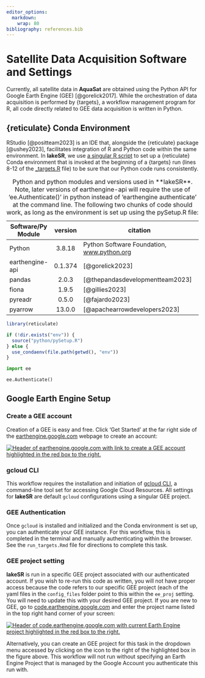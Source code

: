 ```yaml
---
editor_options:
  markdown:
    wrap: 80
bibliography: references.bib
---
```


# Satellite Data Acquisition Software and Settings {#software-settings}

Currently, all satellite data in **AquaSat** are obtained using the Python API
for Google Earth Engine (GEE) [@gorelick2017]. While the orchestration of data
acquisition is performed by {targets}, a workflow management program for R, all
code directly related to GEE data acquisition is written in Python.

## {reticulate} Conda Environment

RStudio [@positteam2023] is an IDE that, alongside the {reticulate} package
[@ushey2023], facilitates integration of R and Python code within the same
environment. In **lakeSR**, we use [a singular R
script](https://github.com/AquaSat/lakeSR/blob/main/python/pySetup.R) to set up
a {reticulate} Conda environment that is invoked at the beginning of a {targets}
run (lines 8-12 of the
[\_targets.R](https://github.com/AquaSat/lakeSR/blob/main/_targets.R) file) to
be sure that our Python code runs consistently.

| Software/Py Module | version | citation                                                     |
|--------------------|:-------:|--------------------------------------------------------------|
| Python             | 3.8.18  | Python Software Foundation, [www.python.org](www.python.org) |
| earthengine-api    | 0.1.374 | [@gorelick2023]                                              |
| pandas             |  2.0.3  | [@thepandasdevelopmentteam2023]                              |
| fiona              |  1.9.5  | [@gillies2023]                                               |
| pyreadr            |  0.5.0  | [@fajardo2023]                                               |
| pyarrow            | 13.0.0  | [@apachearrowdevelopers2023]                                 |

: Python and python modules and versions used in \*\*lakeSR\*\*. Note, later
versions of earthengine-api will require the use of 'ee.Authenticate()' in
python instead of 'earthengine authenticate' at the command line. The following
two chunks of code should work, as long as the environment is set up using the
pySetup.R file:

```r
library(reticulate)

if (!dir.exists("env")) {
  source("python/pySetup.R")
} else {
  use_condaenv(file.path(getwd(), "env"))
}
```

```python
import ee

ee.Authenticate()
```

## Google Earth Engine Setup

### Create a GEE account

Creation of a GEE is easy and free. Click 'Get Started' at the far right side of
the [earthengine.google.com](https://earthengine.google.com) webpage to create
an account:

[![Header of earthengine.google.com with link to create a GEE account
highlighted in the red box to the
right.](images/Screenshot%202023-10-25%20at%2011.56.29%20AM.png)](https://earthengine.google.com)

### gcloud CLI

This workflow requires the installation and initiation of [gcloud
CLI](https://cloud.google.com/sdk/gcloud), a command-line tool set for accessing
Google Cloud Resources. All settings for **lakeSR** are default `gcloud`
configurations using a singular GEE project.

### GEE Authentication

Once `gcloud` is installed and initialized and the Conda environment is set up,
you can authenticate your GEE instance. For this workflow, this is completed in
the terminal and manually authenticating within the browser. See the
`run_targets.Rmd` file for directions to complete this task.

### GEE project setting

**lakeSR** is run in a specific GEE project associated with our authenticated
account. If you wish to re-run this code as written, you will not have proper
access because the code refers to our specific GEE project (each of the yaml
files in the `config_files` folder point to this within the `ee_proj` setting.
You will need to update this with your desired GEE project. If you are new to
GEE, go to [code.earthengine.google.com](https://code.earthengine.google.com)
and enter the project name listed in the top right hand corner of your screen:

[![Header of code.earthengine.google.com with current Earth Engine project
highlighted in the red box to the
right.](images/Screenshot%202023-10-25%20at%2011.34.08%20AM.png)](https://code.earthengine.com)

Alternatively, you can create an GEE project for this task in the dropdown menu
accessed by clicking on the icon to the right of the highlighted box in the
figure above. This workflow will not run without specifying an Earth Engine Project
that is managed by the Google Account you authenticate this run with.
